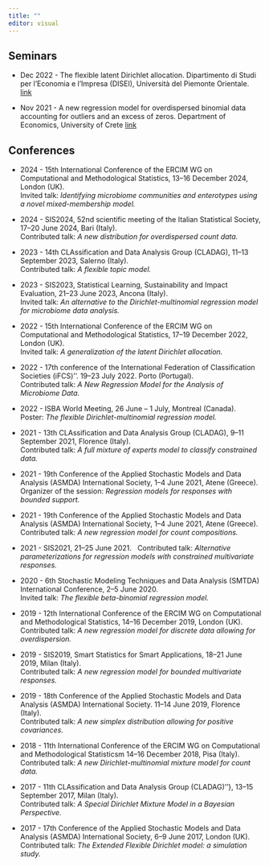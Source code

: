 ---
title: ""
editor: visual
---
## Seminars

- Dec 2022 - The flexible latent Dirichlet allocation.  Dipartimento di Studi per l'Economia e l'Impresa (DISEI), Università del Piemonte Orientale.  [link](https://drive.google.com/drive/folders/12X9OQPbkf8cmwDrrMOKaeCIzmaoSlXOl)

- Nov 2021 - A new regression model for overdispersed binomial data accounting for outliers and an excess of zeros. Department of Economics, University of Crete
[link](http://economics.soc.uoc.gr/el/seminar/231/a-new-regression-model-for-overdispersed-binomial-data-accounting-for-outliers-and-an-excess-of-zeros)

## Conferences

- 2024 - 15th International Conference of the ERCIM WG on Computational and Methodological Statistics, 13--16 December 2024, London (UK). \
[Invited talk:]{.orange} *Identifying microbiome communities and enterotypes using a novel mixed-membership model.*

- 2024 - SIS2024, 52nd scientific meeting of the Italian Statistical Society, 17--20 June 2024, Bari (Italy).\
[Contributed talk:]{.orange} *A new distribution for overdispersed count data.*

- 2023 - 14th CLAssification and Data Analysis Group (CLADAG), 11--13 September 2023, Salerno (Italy).\
[Contributed talk:]{.orange} *A flexible topic model.*

- 2023 - SIS2023, Statistical Learning, Sustainability and Impact Evaluation, 21--23 June 2023, Ancona (Italy).\
[Invited talk:]{.orange} *An alternative to the Dirichlet-multinomial regression model for microbiome data analysis.*

- 2022 - 15th International Conference of the ERCIM WG on Computational and Methodological Statistics, 17--19 December 2022, London (UK). \
[Invited talk:]{.orange} *A generalization of the latent Dirichlet allocation.* 

- 2022 - 17th conference of the International Federation of Classification Societies (iFCS)''. 19--23 July 2022. Porto (Portugal).\
[Contributed talk:]{.orange} *A New Regression Model for the Analysis of Microbiome Data.*

- 2022 - ISBA World Meeting, 26 June -- 1 July, Montreal (Canada).\
[Poster:]{.orange} *The flexible Dirichlet-multinomial regression model.* 

- 2021 - 13th CLAssification and Data Analysis Group (CLADAG), 9--11 September 2021, Florence (Italy).\
[Contributed talk:]{.orange} *A full mixture of experts model to classify constrained data.*

- 2021 - 19th Conference of the Applied Stochastic Models and Data Analysis (ASMDA) International Society,  1--4 June 2021, Atene (Greece). \
[Organizer]{.orange} of the session: *Regression models for responses with bounded support.* 

- 2021 - 19th Conference of the Applied Stochastic Models and Data Analysis (ASMDA) International Society,  1--4 June 2021, Atene (Greece). \
[Contributed talk:]{.orange} *A new regression model for count compositions.*    
- 2021 - SIS2021, 21--25 June 2021. \ 
[Contributed talk:]{.orange} *Alternative parameterizations for regression models with constrained multivariate responses.*


- 2020 - 6th Stochastic Modeling Techniques and Data Analysis (SMTDA) International Conference, 2--5 June 2020. \
[Invited talk:]{.orange} *The flexible beta-binomial regression model.*   

- 2019 - 12th International Conference of the ERCIM WG on Computational and Methodological Statistics, 14--16 December 2019, London (UK).  \
[Contributed talk:]{.orange} *A new regression model for discrete data allowing for overdispersion.*


- 2019 - SIS2019, Smart Statistics for Smart Applications, 18--21 June 2019, Milan (Italy). \
[Contributed talk:]{.orange} *A new regression model for bounded multivariate responses.*  

- 2019 - 18th Conference of the Applied Stochastic Models and Data Analysis (ASMDA) International Society.   11--14 June 2019, Florence (Italy).\
[Contributed talk:]{.orange} *A new simplex distribution allowing for positive covariances.*  

- 2018 - 11th International Conference of the ERCIM WG on Computational and Methodological Statisticsm  14--16 December 2018, Pisa (Italy).\
[Contributed talk:]{.orange} *A new Dirichlet-multinomial mixture model for count data.* 

- 2017 - 11th CLAssification and Data Analysis Group (CLADAG)''}, 13--15 September 2017, Milan (Italy).\
[Contributed talk:]{.orange} *A Special Dirichlet Mixture Model in a Bayesian Perspective.*

- 2017 - 17th Conference of the Applied Stochastic Models and Data Analysis (ASMDA) International Society, 6--9 June 2017, London (UK).\
[Contributed talk:]{.orange} *The Extended Flexible Dirichlet model: a simulation study.*



